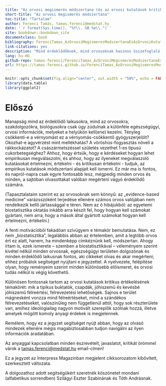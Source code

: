 ```yaml
--- 
title: "Az orvosi megismerés módszertana (és az orvosi kutatások kritikus értékelése)"
short-title: "Az orvosi megismerés módszertana"
toc-title: "Tartalom"
author: Ferenci Tamás, tamas.ferenci@medstat.hu
date: '`r format(Sys.time(), "%Y\\. %B %e\\.")`'
site: bookdown::bookdown_site
documentclass: book
bibliography: FerenciTamas_AzOrvosiMegismeresModszertanaEsAzOrvosiKutatasokKritikusErtekelese.bib
link-citations: yes
description: "Mind érdeklődőknek, mind orvosoknak hasznos összefoglaló, mely közérthetően bemutatja az empirikus orvosi kutatások módszertani alapjait, hangsúlyosan kitérve a félreértésekre és félrevezetésekre is, hogy ez alapján könnyebb legyen az ilyen vizsgálatokat értelmezni, értékelni és kritikusan értékelni."
lang: hu-HU
github-repo: tamas-ferenci/FerenciTamas_AzOrvosiMegismeresModszertanaEsAzOrvosiKutatasokKritikusErtekelese
url: https://tamas-ferenci.github.io/FerenciTamas_AzOrvosiMegismeresModszertanaEsAzOrvosiKutatasokKritikusErtekelese/
---
```


```r
knitr::opts_chunk$set(fig.align="center", out.width = "50%", echo = FALSE)
library(data.table)
library(ggplot2)
```

# Előszó {-}

Manapság mind az érdeklődő laikusokra, mind az orvosokra, szakdolgozókra, biológusokra csak úgy zúdulnak a különféle egészségügyi, orvosi információk, melyeket a helyükön kell(ene) kezelni. Tényleg csökkenti-e a vérnyomást ez a vérnyomás-csökkentő gyógyszerjelölt? Okozhat-e agyvérzést mint mellékhatás? A vöröshús-fogyasztás növeli a rákkockázatot? A császármetszéssel születés vezethet 1-es típusú cukorbetegséghez? Ahhoz, hogy értsük, hogy e kérdéseket hogyan lehet empirikusan megválaszolni, és ahhoz, hogy az ilyeneket megválaszoló kutatásokat értelmezni, értékelni - és kritikusan értékelni - tudjuk, az empirikus kutatások módszertani alapjait kell ismerni. Ez már ma is fontos, és napról-napra csak egyre fontosabb lesz, mégpedig minden orvos és minden, a sajtóban olvasottakat valóban megérteni vágyó érdeklődő számára.

(Tapasztalataim szerint ez az orvosoknak sem könnyű: az „evidence-based medicine” varázsszóként terjedése ellenére számos orvos valójában nem rendelkezik kellő jártassággal e téren. Nem az ő hibájukból: az egyetemi biostatisztika oktatás inkább arra készít fel, hogy hogyan kell számokat gyártani, nem arra, hogy a mások által gyártott számokat hogyan kell értelmezni, értékelni.)

A fenti motivációból fakadóan szívügyem e témakör bemutatása. Nem, ez nem „biostatisztika”, legalábbis abban az értelemben, amit a legtöbb orvos ért ez alatt, hanem, ha mindenképp címkéznünk kell, módszertan. Ahogy írtam is, ezek ismerete -- szemben a biostatisztikával -- véleményem szerint kivétel nélkül minden orvosnak, egészségügyi területen dolgozónak és minden érdeklődő laikusnak fontos, aki cikkeket olvas és akar megérteni; ehhez próbálok segítséget nyújtani e jegyzettel. A nyelvezete, felépítése olyan, hogy reményeim szerint minden különösebb előismeret, és orvosi tudás nélkül is végig követhető.

Különösen fontosnak tartom az orvosi kutatások kritikus értékelésének témakörét: mik a tipikus buktatók, csapdák, jóhiszemű és kevésbé jóhiszemű félreértési, félrevezetési lehetőségek. Sajnos e terület mágnesként vonzza mind félreértéseket, mind a szándékos félrevezetéseket, valószínűleg nem függetlenül attól, hogy sok részterülete van, amihez ideológiailag nagyon motivált szereplők szólnak hozzá, illetve amelyek mögött komoly anyagi érdekek is megjelennek.

Remélem, hogy ez a jegyzet segítséget nyújt abban, hogy az olvasó mindezek ellenére mégis magabiztosabban tudjon navigálni az ilyen információk áradatában.

Az anyaggal kapcsolatban minden észrevételt, javaslatot, kritikát örömmel várok a [tamas.ferenci@medstat.hu](tamas.ferenci@medstat.hu) email-címen!

Ez a jegyzet az Interpress Magazinban megjelent cikksorozatom kibővített, szerkesztett változata.

A dolgozathoz adott segítségükért szeretnék köszönetet mondani (alfabetikus sorrendben) Szilágyi Eszter Szabinának és Tóth Andrásnak.
